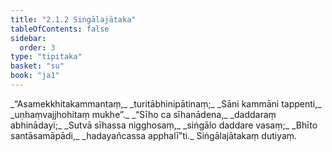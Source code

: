 ```yaml
---
title: "2.1.2 Siṅgālajātaka"
tableOfContents: false
sidebar:
  order: 3
type: "tipitaka"
basket: "su"
book: "ja1"
---
```



<DynamicBreadcrumb />

<Division number="3" book="ja1">

<Paragraph number="343" type="verses" book="ja1">
_“Asamekkhitakammantaṃ,_  
_turitābhinipātinaṃ;_  
_Sāni kammāni tappenti,_  
_uṇhaṃvajjhohitaṃ mukhe”._  

</Paragraph>

</Division>
<Division number="4" book="ja1">

<Paragraph number="344" type="verses" book="ja1">
_“Sīho ca sīhanādena,_  
_daddaraṃ abhinādayi;_  
_Sutvā sīhassa nigghosaṃ,_  
_siṅgālo daddare vasaṃ;_  
_Bhīto santāsamāpādi,_  
_hadayañcassa apphalī”ti._  


</Paragraph>
</Division>

<Paragraph number="345" type="center" book="ja1">
Siṅgālajātakaṃ dutiyaṃ.
</Paragraph>